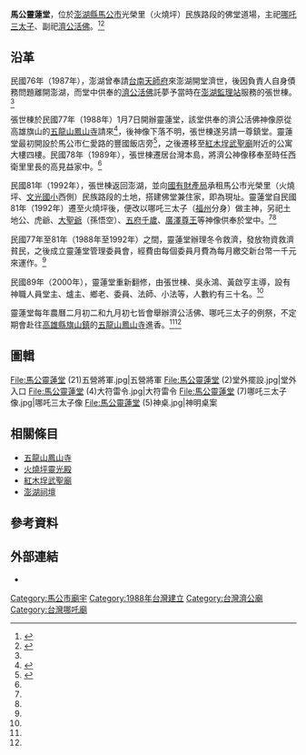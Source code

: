 {{東亞廟宇
|img=File:馬公靈蓮堂 (1)立面.jpg
|image_width=300px
|founder=張世棟
|god=[[哪吒三太子|哪吒三太子]]<br/>[[濟公|濟公活佛]]
|location={{TWN}}澎湖縣馬公市光榮里民族路段（光榮海堤旁）
|name=靈蓮堂
|open_year={{ROC}}77年（1988年）1月7日
|type=
|pinyin=Líng lián táng
|tl=Lîng liân tông
|cere_date=[[農曆|農曆]]二月初二（濟公活佛聖誕）<br/>農曆九月初七（三太子聖誕原為農曆初九，靈蓮堂提前舉辦）
|people=張世棟、高見益、吳永鴻、黃啟亨等
{{Coord|23.576625|N|119.567294|E|display=title|format=dms}}
{{DEFAULTSORT:Linglian}}
}}

'''馬公靈蓮堂'''，位於[[澎湖縣|澎湖縣]][[馬公市|馬公市]]光榮里（火燒坪）民族路段的佛堂道場，主祀[[哪吒|哪吒三太子]]、副祀[[济公|濟公活佛]]。<ref name=":0">{{Cite web|title=〈靈蓮堂〉|url=https://penghu.info/OB758FEF70B5C3300238|accessdate=2020-10-02|author=|date=|format=|publisher=Penghu.Info｜澎湖知識服務平台|language=zh-tw|archive-date=2019-10-29|archive-url=https://web.archive.org/web/20191029135127/https://penghu.info/OB758FEF70B5C3300238|dead-url=no}}</ref><ref name=":1">{{Cite news|url=http://www.penghutimes.com/ph/%E9%A6%AC%E5%85%AC%E5%9F%8E%E9%9A%8D%E9%81%B6%E5%A2%83%E8%A1%8C%E7%A8%8B%E5%9C%93%E6%BB%BF-%E5%85%A8%E7%A8%8B%E5%A6%82%E5%90%8C%E5%90%84%E9%99%A3%E9%A0%AD%E6%93%8D%E6%BC%94|title=〈馬公城隍遶境行程圓滿 全程如同各陣頭操演〉|author=張致和|date=2019-05-06|work=|publisher=|accessdate=2020-10-02|language=zh-tw|format=|newspaper=澎湖時報}}</ref>

== 沿革 ==
民國76年（1987年），澎湖曾奉請[[台南天師府|台南天師府]]來澎湖開堂濟世，後因負責人自身債務問題離開澎湖，而堂中供奉的[[济公|濟公活佛]]託夢予當時在[[澎湖監理站|澎湖監理站]]服務的張世棟。<ref name=":0" />

張世棟於民國77年（1988年）1月7日開辦靈蓮堂，該堂供奉的濟公活佛神像原從高雄旗山的[[五龍山鳳山寺|五龍山鳳山寺]]請來<ref name=":2">{{Cite web|title=〈五龍山鳳山寺〉|url=http://crgis.rchss.sinica.edu.tw/temples/KaohsiungCity/chishan/121915-WLSFSS|accessdate=2020-10-02|author=|date=|format=|publisher=文化資源地理資訊系統|language=zh-tw|archive-date=2020-02-20|archive-url=https://web.archive.org/web/20200220123134/http://crgis.rchss.sinica.edu.tw/temples/KaohsiungCity/chishan/121915-WLSFSS|dead-url=no}}</ref>，後神像下落不明，張世棟遂另請一尊鎮堂。靈蓮堂最初開設於馬公市仁愛路的豐國飯店旁<ref>{{Cite web|title=〈澎湖住宿｜豐國大飯店〉|url=http://fk.fkgroup.com.tw/|accessdate=2020-10-03|author=|date=|format=|publisher=豐國大飯店 FOUNG KOU HOTEL|language=zh-tw|archive-date=2020-08-07|archive-url=https://web.archive.org/web/20200807155018/http://fk.fkgroup.com.tw/|dead-url=no}}</ref>，之後遷移至[[紅木埕武聖廟|紅木埕武聖廟]]附近的公寓大樓四樓。民國78年（1989年），張世棟遷居台灣本島，將濟公神像移奉至時任西衛里里長的高見益家中。<ref name=":0" />

民國81年（1992年），張世棟返回澎湖，並向[[財政部國有財產署|國有財產局]]承租馬公市光榮里（火燒坪、[[文光國小|文光國小]]西側）民族路段的土地，搭建佛堂兼住家，即為現址。靈蓮堂自民國81年（1992年）遷至火燒坪後，便改以哪吒三太子（[[福州市|福州]]分身）做主神，另祀土地公、虎爺、[[孙悟空|大聖爺]]（孫悟空）、[[五府千歲|五府千歲]]、[[廣澤尊王|廣澤尊王]]等神像供奉於堂中。<ref name=":0" /><ref name=":1" />

民國77年至81年（1988年至1992年）之間，靈蓮堂辦理冬令救濟，發放物資救濟貧民，之後成立靈蓮堂管理委員會，經費由每個委員月費為每月繳交新台幣一千元來運作。<ref name=":0" />

民國89年（2000年），靈蓮堂重新翻修，由張世棟、吳永鴻、黃啟亨主導，設有神職人員堂主、爐主、鄉老、委員、法師、小法等，人數約有三十名。<ref name=":0" />

靈蓮堂每年農曆二月初二和九月初七皆會舉辦濟公活佛、哪吒三太子的例祭，不定期會赴往[[高雄縣|高雄縣]][[旗山區|旗山鎮]]的[[五龍山鳳山寺|五龍山鳳山寺]]進香。<ref name=":0" /><ref name=":2" />

== 圖輯 ==
<gallery widths="150" mode="packed-hover">
File:馬公靈蓮堂 (21)五營將軍.jpg|五營將軍
File:馬公靈蓮堂 (2)堂外擺設.jpg|堂外入口
File:馬公靈蓮堂 (4)大符雷令.jpg|大符雷令
File:馬公靈蓮堂 (7)哪吒三太子像.jpg|哪吒三太子像
File:馬公靈蓮堂 (5)神桌.jpg|神明桌案
</gallery>

== 相關條目 ==
*[[五龍山鳳山寺|五龍山鳳山寺]]
*[[火燒坪靈光殿|火燒坪靈光殿]]
*[[紅木埕武聖廟|紅木埕武聖廟]]
*[[澎湖祠壇|澎湖祠壇]]

== 參考資料 ==
{{Portal box|臺灣|澎湖|道教|border=no}}
<references />

== 外部連結 ==
{{Commons category|Linglian Temple|火燒坪靈蓮堂}}
* {{Facebook|馬公-靈蓮堂-244956322740712|name=馬公靈蓮堂}}
{{澎湖縣馬公市寺廟列表}}

[[Category:馬公市廟宇|Category:馬公市廟宇]]
[[Category:1988年台灣建立|Category:1988年台灣建立]]
[[Category:台灣濟公廟|Category:台灣濟公廟]]
[[Category:台灣哪吒廟|Category:台灣哪吒廟]]